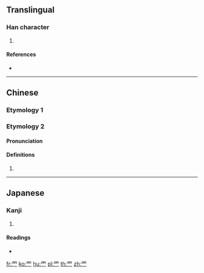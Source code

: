 {{character info/new}}
{{also|网|㓁}}
==Translingual==

===Han character===
{{Han char|rn=122|rad=网|as=00|sn=4|four=|canj=BK,XBK}}

# {{defn|Han|sort=网00}}

====References====
* {{Han ref|kx=0946.241|dkj=28201|dj=1387.130|hdz=10097.030|uh=7F53|ud=32595}}

----

==Chinese==

===Etymology 1===
{{zh-see|網|v}}

===Etymology 2===
{{zh-forms}}

====Pronunciation====
{{zh-pron
|m=gāng
|c=
|h=pfs=
|md=
|mn=
|w=
|mc=
|oc=
|cat=n
}}

====Definitions====
{{zh-hanzi}}

# {{rfdef|lang=zh}}

----

==Japanese==

===Kanji===
{{ja-kanji|grade=|rs=网00}}

# {{defn|lang=ja|sort=网00}}

====Readings====
* {{ja-readings|on=[[もう]] (mō)|kun=[[よんかしら]] (yonkashira), [[よこめ]] (yokome)}}

[[fr:罓]]
[[ko:罓]]
[[hu:罓]]
[[pl:罓]]
[[th:罓]]
[[zh:罓]]